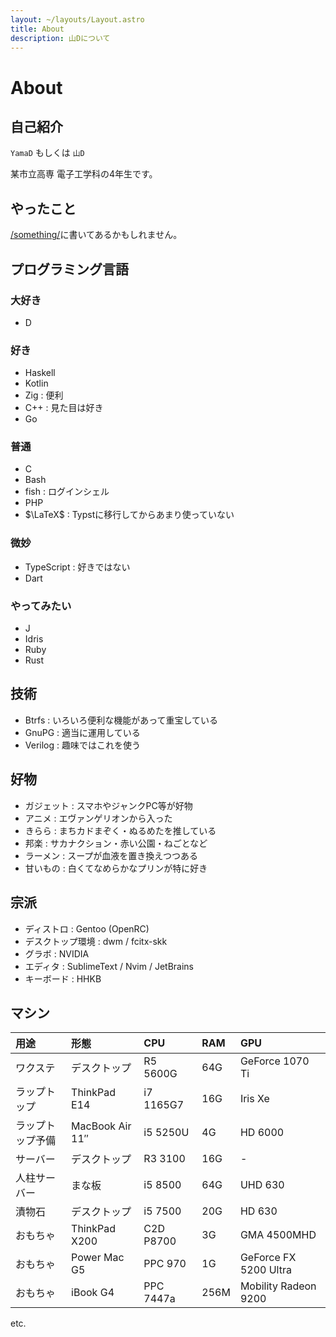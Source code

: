 ```yaml
---
layout: ~/layouts/Layout.astro
title: About
description: 山Dについて
---
```



# About

## 自己紹介

`YamaD` もしくは `山D`

某市立高専 電子工学科の4年生です。

<YO client:idle />

## やったこと

[/something/](/something/)に書いてあるかもしれません。

## プログラミング言語

### 大好き

- D

### 好き

- Haskell
- Kotlin
- Zig : 便利
- C++ : 見た目は好き
- Go

### 普通

- C
- Bash
- fish : ログインシェル
- PHP
- $\LaTeX$ : Typstに移行してからあまり使っていない

### 微妙

- TypeScript : 好きではない
- Dart

### やってみたい

- J
- Idris
- Ruby
- Rust

## 技術

- Btrfs : いろいろ便利な機能があって重宝している
- GnuPG : 適当に運用している
- Verilog : 趣味ではこれを使う

## 好物

- ガジェット : スマホやジャンクPC等が好物
- アニメ : エヴァンゲリオンから入った
- きらら : まちカドまぞく・ぬるめたを推している
- 邦楽 : サカナクション・赤い公園・ねごとなど
- ラーメン : スープが血液を置き換えつつある
- 甘いもの : 白くてなめらかなプリンが特に好き

## 宗派

- ディストロ : Gentoo (OpenRC)
- デスクトップ環境 : dwm / fcitx-skk
- グラボ : NVIDIA
- エディタ : SublimeText / Nvim / JetBrains
- キーボード : HHKB

## マシン

| 用途             | 形態                  | CPU       | RAM  | GPU                   |
|:---------------- |:--------------------- |:--------- |:---- |:--------------------- |
| ワクステ         | デスクトップ          | R5 5600G  | 64G  | GeForce 1070 Ti       |
| ラップトップ     | ThinkPad E14          | i7 1165G7 | 16G  | Iris Xe               |
| ラップトップ予備 | MacBook Air 11&Prime; | i5 5250U  | 4G   | HD 6000               |
| サーバー         | デスクトップ          | R3 3100   | 16G  | -                     |
| 人柱サーバー     | まな板                | i5 8500   | 64G  | UHD 630               |
| 漬物石           | デスクトップ          | i5 7500   | 20G  | HD 630                |
| おもちゃ         | ThinkPad X200         | C2D P8700 | 3G   | GMA 4500MHD           |
| おもちゃ         | Power Mac G5          | PPC 970   | 1G   | GeForce FX 5200 Ultra |
| おもちゃ         | iBook G4              | PPC 7447a | 256M | Mobility Radeon 9200  |
etc.
